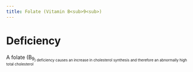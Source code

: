 ```yaml
---
title: Folate (Vitamin B<sub>9<sub>)
---
```





# Deficiency {#deficiency}

A folate (B<sub>9<sub>) deficiency causes an increase in cholesterol synthesis and therefore an abnormally high total cholesterol